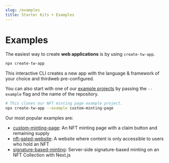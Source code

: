 ```yaml
---
slug: /examples
title: Starter Kits + Examples
---
```



# Examples

The easiest way to create **web applications** is by using `create-tw-app`.

```bash
npx create-tw-app
```

This interactive CLI creates a new app with the language & framework of your choice and thirdweb pre-configured.

You can also start with one of our [example projects](/examples) by passing the `--example` flag and the name of the repository.

```bash
# This clones our NFT minting page example project.
npx create-tw-app --example custom-minting-page
```

Our most popular examples are:

- [custom-minting-page](https://github.com/thirdweb-example/custom-minting-page): An NFT minting page with a claim button and remaining supply
- [nft-gated-website](https://github.com/thirdweb-example/nft-gated-website): A website where content is only accessible to users who hold an NFT
- [signature-based-minting](https://github.com/thirdweb-example/signature-based-minting): Server-side signature-based minting on an NFT Collection with Next.js

<ExamplesContainer />
